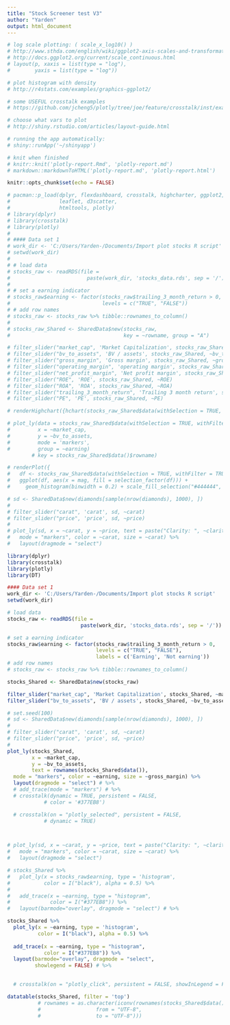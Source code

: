 ---
title: "Stock Screener test V3"
author: "Yarden"
output: html_document
---

<!-- some formatting -->
<style>
  .col2 {
    columns: 2 200px;         /* number of columns and width in pixels*/
    -webkit-columns: 2 200px; /* chrome, safari */
    -moz-columns: 2 200px;    /* firefox */
  }
  .col3 {
    columns: 3 100px;
    -webkit-columns: 3 100px;
    -moz-columns: 3 100px;
  }
</style>

```{r comments_resources, include=FALSE}
# log scale plotting: ( scale_x_log10() )
# http://www.sthda.com/english/wiki/ggplot2-axis-scales-and-transformations
# http://docs.ggplot2.org/current/scale_continuous.html
# layout(p, xaxis = list(type = "log"),
#        yaxis = list(type = "log"))

# plot histogram with density
# http://r4stats.com/examples/graphics-ggplot2/

# some USEFUL crosstalk examples
# https://github.com/jcheng5/plotly/tree/joe/feature/crosstalk/inst/examples/crosstalk

# choose what vars to plot
# http://shiny.rstudio.com/articles/layout-guide.html

# running the app automatically:
# shiny::runApp('~/shinyapp')

# knit when finished
# knitr::knit('plotly-report.Rmd', 'plotly-report.md')
# markdown::markdownToHTML('plotly-report.md', 'plotly-report.html')
```

```{r setup, include=FALSE}
knitr::opts_chunk$set(echo = FALSE)
```



```{r import, echo=FALSE}
# pacman::p_load(dplyr, flexdashboard, crosstalk, highcharter, ggplot2, 
#                leaflet, d3scatter,
#                htmltools, plotly)
# library(dplyr)
# library(crosstalk)
# library(plotly)
# 
# #### Data set 1
# work_dir <- 'C:/Users/Yarden-/Documents/Import plot stocks R script' 
# setwd(work_dir)
# 
# # load data
# stocks_raw <- readRDS(file = 
#                         paste(work_dir, 'stocks_data.rds', sep = '/'))
# 
# # set a earning indicator
# stocks_raw$earning <- factor(stocks_raw$trailing_3_month_return > 0,
#                              levels = c("TRUE", "FALSE"))
# # add row names
# stocks_raw <- stocks_raw %>% tibble::rownames_to_column()
# 
# stocks_raw_Shared <- SharedData$new(stocks_raw,
#                                     key = ~rowname, group = "A")

```

<!-- <div class="col2"> -->
```{r filter_sliders, echo=FALSE, plotly=TRUE}
# filter_slider("market_cap", 'Market Capitalization', stocks_raw_Shared, ~market_cap)
# filter_slider("bv_to_assets", 'BV / assets', stocks_raw_Shared, ~bv_to_assets)
# filter_slider("gross_margin", 'Gross margin', stocks_raw_Shared, ~gross_margin)
# filter_slider("operating_margin", 'operating margin', stocks_raw_Shared, ~operating_margin)
# filter_slider("net_profit_margin", 'Net profit margin', stocks_raw_Shared, ~net_profit_margin)
# filter_slider("ROE", 'ROE', stocks_raw_Shared, ~ROE)
# filter_slider("ROA", 'ROA', stocks_raw_Shared, ~ROA)
# filter_slider("trailing_3_month_return", 'Trailing 3 month return', stocks_raw_Shared, ~trailing_3_month_return)
# filter_slider("PE", 'PE', stocks_raw_Shared, ~PE)

# renderHighchart({hchart(stocks_raw_Shared$data(withSelection = TRUE, withFilter = TRUE)$class, colorByPoint = TRUE)})

# plot_ly(data = stocks_raw_Shared$data(withSelection = TRUE, withFilter = TRUE),
#         x = ~market_cap,
#         y = ~bv_to_assets,
#         mode = 'markers',
#         group = ~earning)
        # key = stocks_raw_Shared$data()$rowname)

# renderPlot({
#   df <- stocks_raw_Shared$data(withSelection = TRUE, withFilter = TRUE)
#   ggplot(df, aes(x = mag, fill = selection_factor(df))) +
#     geom_histogram(binwidth = 0.2) + scale_fill_selection("#444444", "skyblue1")})


```
<!-- </div> -->


```{r}
# sd <- SharedData$new(diamonds[sample(nrow(diamonds), 1000), ])
# 
# filter_slider("carat", 'carat', sd, ~carat)
# filter_slider("price", 'price', sd, ~price)
# 
# plot_ly(sd, x = ~carat, y = ~price, text = paste("Clarity: ", ~clarity),
#   mode = "markers", color = ~carat, size = ~carat) %>%
#   layout(dragmode = "select")
```


```{r}

library(dplyr)
library(crosstalk)
library(plotly)
library(DT)

#### Data set 1
work_dir <- 'C:/Users/Yarden-/Documents/Import plot stocks R script' 
setwd(work_dir)

# load data
stocks_raw <- readRDS(file = 
                        paste(work_dir, 'stocks_data.rds', sep = '/'))

# set a earning indicator
stocks_raw$earning <- factor(stocks_raw$trailing_3_month_return > 0,
                             levels = c("TRUE", "FALSE"), 
                             labels = c('Earning', 'Not earning'))
# add row names
# stocks_raw <- stocks_raw %>% tibble::rownames_to_column()

stocks_Shared <- SharedData$new(stocks_raw)

filter_slider("market_cap", 'Market Capitalization', stocks_Shared, ~market_cap)
filter_slider("bv_to_assets", 'BV / assets', stocks_Shared, ~bv_to_assets)

# set.seed(100)
# sd <- SharedData$new(diamonds[sample(nrow(diamonds), 1000), ])
# 
# filter_slider("carat", 'carat', sd, ~carat)
# filter_slider("price", 'price', sd, ~price)
# 
plot_ly(stocks_Shared, 
        x = ~market_cap, 
        y = ~bv_to_assets, 
        text = rownames(stocks_Shared$data()),
  mode = "markers", color = ~earning, size = ~gross_margin) %>%
  layout(dragmode = "select") # %>%
  # add_trace(mode = "markers") # %>%
  # crosstalk(dynamic = TRUE, persistent = FALSE,
            # color = '#377EB8')

  # crosstalk(on = "plotly_selected", persistent = FALSE, 
            # dynamic = TRUE)



# plot_ly(sd, x = ~carat, y = ~price, text = paste("Clarity: ", ~clarity),
#   mode = "markers", color = ~carat, size = ~carat) %>%
#   layout(dragmode = "select")

```


```{r}

# stocks_Shared %>%
#   plot_ly(x = stocks_raw$earning, type = 'histogram',
#           color = I("black"), alpha = 0.5) %>%
#   
#   add_trace(x = ~earning, type = "histogram",
#             color = I("#377EB8")) %>%
#   layout(barmode="overlay", dragmode = "select") # %>%

stocks_Shared %>%
  plot_ly(x = ~earning, type = 'histogram',
          color = I("black"), alpha = 0.5) %>%
  
  add_trace(x = ~earning, type = "histogram",
            color = I("#377EB8")) %>%
  layout(barmode="overlay", dragmode = "select",
         showlegend = FALSE) # %>%

  
  # crosstalk(on = "plotly_click", persistent = FALSE, showInLegend = FALSE)

datatable(stocks_Shared, filter = 'top')
          # rownames = as.character(iconv(rownames(stocks_Shared$data()),
          #                  from = "UTF-8", 
          #                  to = "UTF-8")))
            

```

